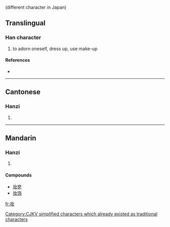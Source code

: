 {{see|妝|粧}} (different character in Japan)
==Translingual==

===Han character===
{{Han char|rn=38|rad=女|as=03|sn=6|four=|canj=中一女 (LMV)}}

# to adorn oneself, dress up, use make-up

====References====
* {{Han ref|kx=0256.041|hdz=21027.070|uh=5986|ud=22918}}

----

==Cantonese==

===Hanzi===
{{yue-hanzi|jyut=|y=jong1}}

# {{defn|Cantonese}}

----

==Mandarin==

===Hanzi===
{{cmn-hanzi|tra=妝|pin=[[zhuāng]] ([[zhuang1]])|wg=chuang<sup>1</sup>}}

# {{defn|Mandarin}}

====Compounds====
* [[妆奁]]
* [[妆饰]]

[[Category:CJKV simplified characters which already existed as traditional characters]]

[[fr:妆]]